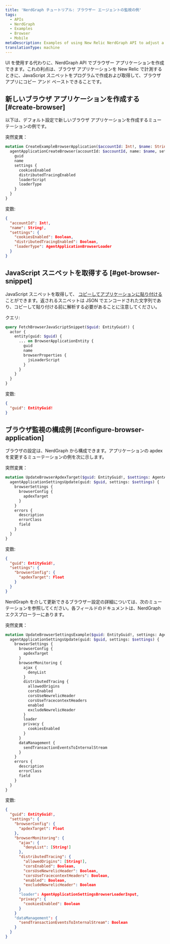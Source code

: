 ```yaml
---
title: 'NerdGraph チュートリアル: ブラウザー エージェントの監視の例'
tags:
  - APIs
  - NerdGraph
  - Examples
  - Browser
  - Mobile
metaDescription: Examples of using New Relic NerdGraph API to adjust a browser agent
translationType: machine
---
```


UI を使用する代わりに、NerdGraph API でブラウザー アプリケーションを作成できます。これの利点は、ブラウザ アプリケーションを New Relic で計測するときに、JavaScript スニペットをプログラムで作成および取得して、ブラウザ アプリにコピー アンド ペーストできることです。

## 新しいブラウザ アプリケーションを作成する [#create-browser]

以下は、デフォルト設定で新しいブラウザ アプリケーションを作成するミューテーションの例です。

突然変異：

```graphql
mutation CreateExampleBrowserApplication($accountId: Int!, $name: String!, $settings: AgentApplicationBrowserSettingsInput) {
  agentApplicationCreateBrowser(accountId: $accountId, name: $name, settings: $settings) {
    guid
    name
    settings {
      cookiesEnabled
      distributedTracingEnabled
      loaderScript
      loaderType
    }
  }
}
```

変数:

```JSON
{
  "accountId": Int!,
  "name": String!,
  "settings": {
    "cookiesEnabled": Boolean,
    "distributedTracingEnabled": Boolean,
    "loaderType": AgentApplicationBrowserLoader
  }
}
```

## JavaScript スニペットを取得する [#get-browser-snippet]

JavaScript スニペットを取得して、 [コピーしてアプリケーションに貼り付ける](/docs/browser/browser-monitoring/installation/install-browser-monitoring-agent/#copy-paste-app)ことができます。返されるスニペットは JSON でエンコードされた文字列であり、コピーして貼り付ける前に解析する必要があることに注意してください。

クエリ:

```graphql
query FetchBrowserJavaScriptSnippet($guid: EntityGuid!) {
  actor {
    entity(guid: $guid) {
      ... on BrowserApplicationEntity {
        guid
        name
        browserProperties {
          jsLoaderScript
        }
      }
    }
  }
}
```

変数:

```JSON
{
  "guid": EntityGuid!
}
```

## ブラウザ監視の構成例 [#configure-browser-application]

ブラウザの設定は、NerdGraph から構成できます。アプリケーションの apdex を変更するミューテーションの例を次に示します。

突然変異：

```graphql
mutation UpdateBrowserApdexTarget($guid: EntityGuid!, $settings: AgentApplicationSettingsUpdateInput!) {
  agentApplicationSettingsUpdate(guid: $guid, settings: $settings) {
    browserSettings {
      browserConfig {
        apdexTarget
      }
    }
    errors {
      description
      errorClass
      field
    }
  }
}
```

変数:

```JSON
{
  "guid": EntityGuid!,
  "settings": {
    "browserConfig": {
      "apdexTarget": Float
    }
  }
}
```

NerdGraph を介して更新できるブラウザー設定の詳細については、次のミューテーションを参照してください。各フィールドのドキュメントは、NerdGraph エクスプローラーにあります。

突然変異：

```graphql
mutation UpdateBrowserSettingsExample($guid: EntityGuid!, settings: AgentApplicationSettingsUpdateInput!) {
  agentApplicationSettingsUpdate(guid: $guid, settings: $settings) {
    browserSettings {
      browserConfig {
        apdexTarget
      }
      browserMonitoring {
        ajax {
          denyList
        }
        distributedTracing {
          allowedOrigins
          corsEnabled
          corsUseNewrelicHeader
          corsUseTracecontextHeaders
          enabled
          excludeNewrelicHeader
        }
        loader
        privacy {
          cookiesEnabled
        }
      }
      dataManagement {
        sendTransactionEventsToInternalStream
      }
    }
    errors {
      description
      errorClass
      field
    }
  }
}

```

変数:

```JSON
{
  "guid": EntityGuid!,
  "settings": {
    "browserConfig": {
      "apdexTarget": Float
    },
    "browserMonitoring": {
      "ajax": {
        "denyList": [String!]
      },
      "distributedTracing": {
        "allowedOrigins": [String!], 
        "corsEnabled": Boolean, 
        "corsUseNewrelicHeader": Boolean, 
        "corsUseTracecontextHeaders": Boolean,
        "enabled": Boolean, 
        "excludeNewrelicHeader": Boolean
      }
      "loader": AgentApplicationSettingsBrowserLoaderInput,
      "privacy": {
        "cookiesEnabled": Boolean
      }
    }
    "dataManagement": {
      "sendTransactionEventsToInternalStream": Boolean
    }
  }
}
```
